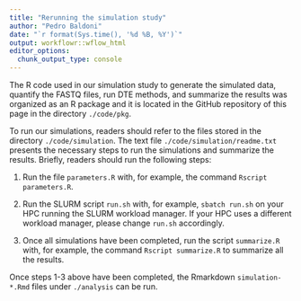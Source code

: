 ```yaml
---
title: "Rerunning the simulation study"
author: "Pedro Baldoni"
date: "`r format(Sys.time(), '%d %B, %Y')`"
output: workflowr::wflow_html
editor_options:
  chunk_output_type: console
---
```


The R code used in our simulation study to generate the simulated data, quantify the FASTQ files, run DTE methods, and summarize the results was organized as an R package and it is located in the GitHub repository of this page in the directory `./code/pkg`.

To run our simulations, readers should refer to the files stored in the directory `./code/simulation`. The text file `./code/simulation/readme.txt` presents the necessary steps to run the simulations and summarize the results. Briefly, readers should run the following steps:

1. Run the file `parameters.R` with, for example, the command `Rscript parameters.R`.

2. Run the SLURM script `run.sh` with, for example, `sbatch run.sh` on your HPC running the SLURM workload manager. If your HPC uses a different workload manager, please change `run.sh` accordingly.

3. Once all simulations have been completed, run the script `summarize.R` with, for example, the command `Rscript summarize.R` to summarize all the results.

Once steps 1-3 above have been completed, the Rmarkdown `simulation-*.Rmd` files under `./analysis` can be run.
